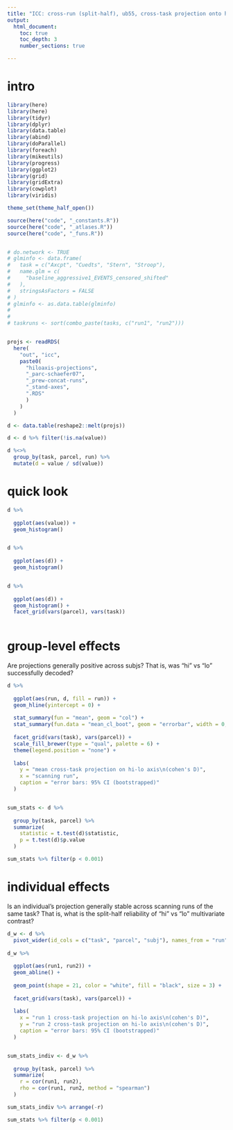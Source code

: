 ```yaml
---
title: "ICC: cross-run (split-half), ub55, cross-task projection onto hilo axis"
output:
  html_document:
    toc: true
    toc_depth: 3
    number_sections: true

---
```



# intro


```r

library(here)
library(here)
library(tidyr)
library(dplyr)
library(data.table)
library(abind)
library(doParallel)
library(foreach)
library(mikeutils)
library(progress)
library(ggplot2)
library(grid)
library(gridExtra)
library(cowplot)
library(viridis)

theme_set(theme_half_open())

source(here("code", "_constants.R"))
source(here("code", "_atlases.R"))
source(here("code", "_funs.R"))


# do.network <- TRUE
# glminfo <- data.frame(
#   task = c("Axcpt", "Cuedts", "Stern", "Stroop"),
#   name.glm = c(
#     "baseline_aggressive1_EVENTS_censored_shifted"
#   ),
#   stringsAsFactors = FALSE
# )
# glminfo <- as.data.table(glminfo)
# 
# 
# taskruns <- sort(combo_paste(tasks, c("run1", "run2")))


projs <- readRDS(
  here(
    "out", "icc", 
    paste0(
      "hiloaxis-projections", 
      "_parc-schaefer07",
      "_prew-concat-runs",
      "_stand-axes",
      ".RDS"
      )
    )
  )

d <- data.table(reshape2::melt(projs))

d <- d %>% filter(!is.na(value))

d %<>%
  group_by(task, parcel, run) %>%
  mutate(d = value / sd(value))

```


# quick look

```r

d %>%
  
  ggplot(aes(value)) +
  geom_histogram()


d %>%
  
  ggplot(aes(d)) +
  geom_histogram()


d %>%
  
  ggplot(aes(d)) +
  geom_histogram() +
  facet_grid(vars(parcel), vars(task))
  

```


# group-level effects

Are projections generally positive across subjs?
That is, was "hi" vs "lo" successfully decoded?


```r

d %>%
  
  ggplot(aes(run, d, fill = run)) +
  geom_hline(yintercept = 0) +
  
  stat_summary(fun = "mean", geom = "col") +
  stat_summary(fun.data = "mean_cl_boot", geom = "errorbar", width = 0, size = 1.5) +
  
  facet_grid(vars(task), vars(parcel)) +
  scale_fill_brewer(type = "qual", palette = 6) +
  theme(legend.position = "none") +
  
  labs(
    y = "mean cross-task projection on hi-lo axis\n(cohen's D)",
    x = "scanning run",
    caption = "error bars: 95% CI (bootstrapped)"
  )


sum_stats <- d %>%
  
  group_by(task, parcel) %>%
  summarize(
    statistic = t.test(d)$statistic,
    p = t.test(d)$p.value
  )

sum_stats %>% filter(p < 0.001)

```



# individual effects

Is an individual's projection generally stable across scanning runs of the same task?
That is, what is the split-half reliability of "hi" vs "lo" multivariate contrast?


```r

d_w <- d %>% 
  pivot_wider(id_cols = c("task", "parcel", "subj"), names_from = "run", values_from = "d")
  
d_w %>%
  
  ggplot(aes(run1, run2)) +
  geom_abline() +
  
  geom_point(shape = 21, color = "white", fill = "black", size = 3) +
  
  facet_grid(vars(task), vars(parcel)) +
  
  labs(
    x = "run 1 cross-task projection on hi-lo axis\n(cohen's D)",
    y = "run 2 cross-task projection on hi-lo axis\n(cohen's D)",
    caption = "error bars: 95% CI (bootstrapped)"
  )


sum_stats_indiv <- d_w %>%
  
  group_by(task, parcel) %>%
  summarize(
    r = cor(run1, run2),
    rho = cor(run1, run2, method = "spearman")
  )

sum_stats_indiv %>% arrange(-r)

sum_stats %>% filter(p < 0.001)

```


